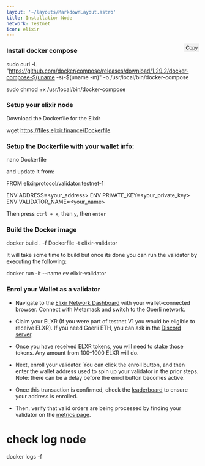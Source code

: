 ```yaml
---
layout: '~/layouts/MarkdownLayout.astro'
title: Installation Node
network: Testnet
icon: elixir
---
```


<div style="position: relative;">
  <button style="position: absolute; top: 0; right: 0; padding: 4px; background-color: #f0f0f0; border: none; cursor: pointer;" onclick="navigator.clipboard.writeText('sudo curl -L \"https://github.com/docker/compose/releases/download/1.29.2/docker-compose-$(uname -s)-$(uname -m)\" -o /usr/local/bin/docker-compose')">Copy</button>
</div>

### Install docker compose
sudo curl -L "https://github.com/docker/compose/releases/download/1.29.2/docker-compose-$(uname -s)-$(uname -m)" -o /usr/local/bin/docker-compose


sudo chmod +x /usr/local/bin/docker-compose

### Setup your elixir node
Download the Dockerfile for the Elixir

wget https://files.elixir.finance/Dockerfile

### Setup the Dockerfile with your wallet info:

nano Dockerfile

and update it from:

FROM elixirprotocol/validator:testnet-1

ENV ADDRESS=<your_address>
ENV PRIVATE_KEY=<your_private_key>
ENV VALIDATOR_NAME=<your_name>

Then press `ctrl + x`, then `y`, then `enter`
### Build the Docker image

docker build . -f Dockerfile -t elixir-validator

It will take some time to build but once its done you can run the validator by executing the following:

docker run -it --name ev elixir-validator

### Enrol your Wallet as a validator
- Navigate to the [Elixir Network Dashboard](https://dashboard.elixir.finance/) with your wallet-connected browser. Connect with Metamask and switch to the Goerli network.

- Claim your ELXR (If you were part of testnet V1 you would be eligible to receive ELXR). If you need Goerli ETH, you can ask in the [Discord server](https://discord.gg/puzc28Xq).

- Once you have received ELXR tokens, you will need to stake those tokens. Any amount from 100–1000 ELXR will do.

- Next, enroll your validator. You can click the enroll button, and then enter the wallet address used to spin up your validator in the prior steps. Note: there can be a delay before the enrol button becomes active.

- Once this transaction is confirmed, check the [leaderboard](https://dashboard.elixir.finance/leaderboard) to ensure your address is enrolled.

- Then, verify that valid orders are being processed by finding your validator on the [metrics page](https://dashboard.elixir.finance/metrics).

# check log node

docker logs -f <Container ID>

